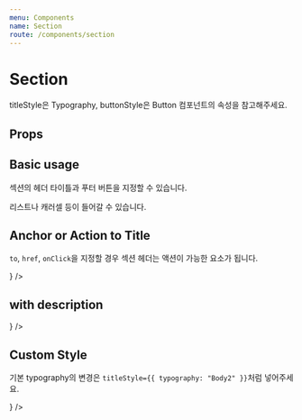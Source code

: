 ```yaml
---
menu: Components
name: Section
route: /components/section
---
```



# Section

titleStyle은 Typography, buttonStyle은 Button 컴포넌트의 속성을 참고해주세요.

## Props

<PropsTable of={Section} />

## Basic usage

섹션의 헤더 타이틀과 푸터 버튼을 지정할 수 있습니다.

<Playground>
  <Section title="가장 완강률이 높은 클래스" buttonTitle="클래스 전체보기">
    리스트나 캐러셀 등이 들어갈 수 있습니다.
  </Section>
</Playground>

## Anchor or Action to Title

`to`, `href`, `onClick`을 지정할 경우 섹션 헤더는 액션이 가능한 요소가 됩니다.

<Playground>
  <Section title="가장 완강률이 높은 클래스" to="/">
    <GridList
      items={[
        {
          id: 1,
          title: '리스트 아이템 1',
          image: imageSrc,
          to: '/',
        },
        {
          id: 2,
          title: '리스트 아이템 2',
          image: imageSrc,
          to: '/',
        },
      ]}
      smColumn={2}
      renderItem={item => <Card title={item.title} coverImage={item.image} to={item.to} />}
    />
  </Section>
</Playground>

## with description

<Playground>
  <Section
    title="가장 완강률이 높은 클래스"
    description="알림신청 하신 분들에게는 할인 및 이벤트 소식과 제작 과정을 전해드려요."
    buttonTitle="클래스 전체보기"
  >
    <GridList
      items={[
        {
          id: 1,
          title: '리스트 아이템 1',
          image: imageSrc,
        },
        {
          id: 2,
          title: '리스트 아이템 2',
          image: imageSrc,
        },
      ]}
      smColumn={2}
      renderItem={item => <Card title={item.title} coverImage={item.image} />}
    />
  </Section>
</Playground>

## Custom Style

기본 typography의 변경은 `titleStyle={{ typography: "Body2" }}`처럼 넣어주세요.

<Playground>
  <Section
    title="가장 완강률이 높은 클래스"
    titleStyle={{
      typography: 'Body2',
      color: 'orange',
      sm: 'Caption1',
    }}
  >
    <GridList
      items={[
        {
          id: 1,
          title: '리스트 아이템 1',
          image: imageSrc,
        },
        {
          id: 2,
          title: '리스트 아이템 2',
          image: imageSrc,
        },
      ]}
      smColumn={2}
      renderItem={item => <Card title={item.title} coverImage={item.image} />}
    />
  </Section>
</Playground>
